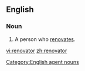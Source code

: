 ==English==

===Noun===
{{en-noun}}

#A person who [[renovate]]s.

[[Category:English agent nouns]]

[[vi:renovator]]
[[zh:renovator]]